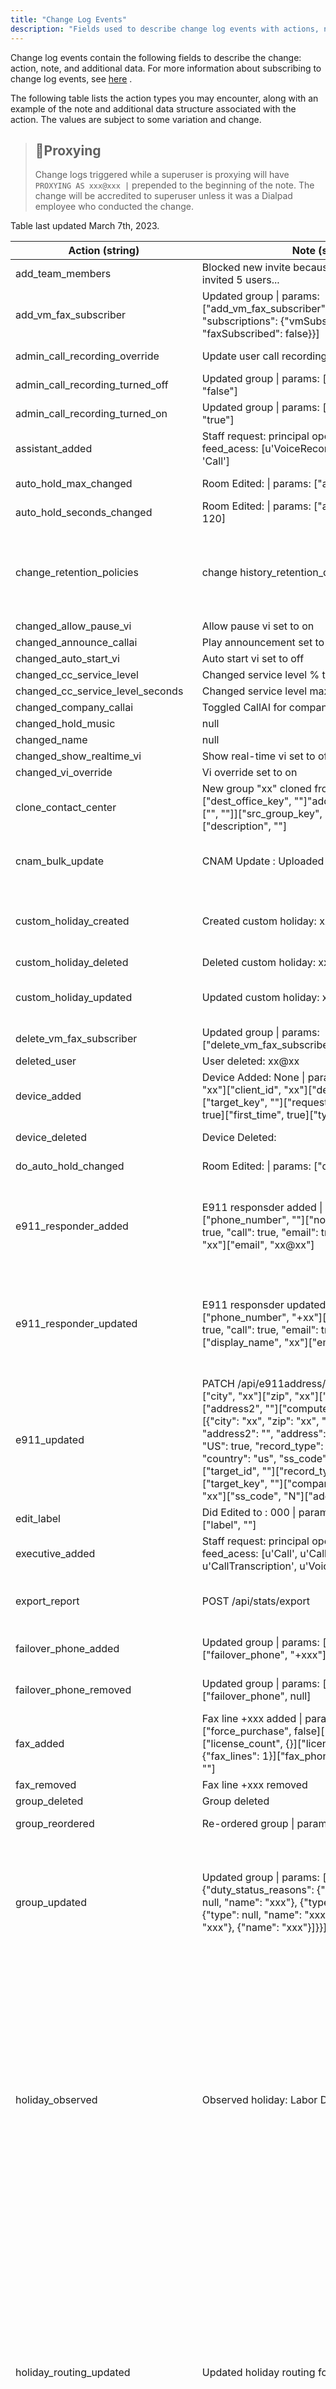```yaml
---
title: "Change Log Events"
description: "Fields used to describe change log events with actions, notes, and additional data"
---
```

Change log events contain the following fields to describe the change: action, note, and additional data. For more information about subscribing to change log events, see [here](/docs/change-log-events)
.

The following table lists the action types you may encounter, along with an example of the note and additional data structure associated with the action. The values are subject to some variation and change.

> ## 📘Proxying
> 
> Change logs triggered while a superuser is proxying will have `PROXYING AS xxx@xxx |` prepended to the beginning of the note. The change will be accredited to superuser unless it was a Dialpad employee who conducted the change.

Table last updated March 7th, 2023.

| Action (string) | Note (string) | Additional Data (json) |
| --- | --- | --- |
| add\_team\_members | Blocked new invite because the account already invited 5 users... | {"0": "xx@xx"} |
| add\_vm\_fax\_subscriber | Updated group \| params: \["add\_vm\_fax\_subscriber", {"email": "xx@xx", "subscriptions": {"vmSubscribed": true, "faxSubscribed": false}}\] | `{ "email": "xx@xx", "name": "xx", "subscriptions": { "faxSubscribed": false, "vmSubscribed": true } }` |
| admin\_call\_recording\_override | Update user call recording to on | {"from": "inherit upper level", "to": "on"} |
| admin\_call\_recording\_turned\_off | Updated group \| params: \["admin\_call\_recording", "false"\] | null |
| admin\_call\_recording\_turned\_on | Updated group \| params: \["admin\_call\_recording", "true"\] | null |
| assistant\_added | Staff request: principal operator activate: False feed\_acess: \[u'VoiceRecording', u'CallRecording', 'Call'\] | null |
| auto\_hold\_max\_changed | Room Edited: \| params: \["auto\_hold\_max", 29\] | {"auto\_hold\_max": 29, "room\_name": "xx"} |
| auto\_hold\_seconds\_changed | Room Edited: \| params: \["auto\_hold\_seconds", 120\] | {"auto\_hold\_seconds": 120, "room\_name": "xx"} |
| change\_retention\_policies | change history\_retention\_days to 14. | {"from": {"history\_retention\_days": null, "retention\_policies": \[\]}, "to": {"history\_retention\_days": 14, "retention\_policies": \["archive\_feed"\]}} |
| changed\_allow\_pause\_vi | Allow pause vi set to on | {"to": true} |
| changed\_announce\_callai | Play announcement set to on | {"to": true} |
| changed\_auto\_start\_vi | Auto start vi set to off | {"to": false} |
| changed\_cc\_service\_level | Changed service level % threshold to 8 | {"from": 95, "to": "8"} |
| changed\_cc\_service\_level\_seconds | Changed service level max seconds to 15 | {"from": 3, "to": "15"} |
| changed\_company\_callai | Toggled CallAI for company to True | {"to": true} |
| changed\_hold\_music | null | {"to": "default"} |
| changed\_name | null | {"from": "xx", "to": "xx"} |
| changed\_show\_realtime\_vi | Show real-time vi set to off | {"to": false} |
| changed\_vi\_override | Vi override set to on | {"to": true} |
| clone\_contact\_center | New group "xx" cloned from \| params: \["dest\_office\_key", ""\]"add\_selected\_operators", \["", ""\]\]\["src\_group\_key", ""\]\["name", "xx"\]\["description", ""\] | {"name": "xx"} |
| cnam\_bulk\_update | CNAM Update : Uploaded CNAM via csv | "\[{"caller\_name\_info": "xx", "dids": \["+xx"\]}, {"caller\_name\_info": "xx", "dids": \["+xx"\]},\]" |
| custom\_holiday\_created | Created custom holiday: xx | {"name": "xx", "recur\_type": "no\_repeat", "start\_on": "2023-03-03", "target\_key": "OfficeGroup:00"} |
| custom\_holiday\_deleted | Deleted custom holiday: xx | null |
| custom\_holiday\_updated | Updated custom holiday: xx | {"name": "xx", "recur\_type": "no\_repeat", "start\_on": "2022-03-21"} |
| delete\_vm\_fax\_subscriber | Updated group \| params: \["delete\_vm\_fax\_subscriber", "xx@xx"\] | {"name": "xx"} |
| deleted\_user | User deleted: xx@xx | null |
| device\_added | Device Added: None \| params: \["display\_name", "xx"\]\["client\_id", "xx"\]\["device\_model", "xx"\]\["target\_key", "<key>"\]\["request\_code", true\]\["byod", true\]\["first\_time", true\]\["type", "obi"\] | {"device\_id": "+xx-user-00-xx", "display\_name": "xx"} |
| device\_deleted | Device Deleted: | {"device\_id": "", "display\_name": null} |
| do\_auto\_hold\_changed | Room Edited: \| params: \["do\_auto\_hold", true\] | {"do\_auto\_hold": true, "room\_name": "xx"} |
| e911\_responder\_added | E911 responsder added \| params: \["phone\_number", ""\]\["notify\_by", {"message": true, "call": true, "email": true}\]\["display\_name", "xx"\]\["email", "xx@xx"\] | {"responders": {"contact\_key": "", "display\_name": "xx", "email": "xx@xx", "notify\_by": {"call": false, "email": true, "message": false}}} |
| e911\_responder\_updated | E911 responsder updated \| params: \["phone\_number", "+xx"\]\["notify\_by", {"message": true, "call": true, "email": true}\]\["contact\_key", ""\]\["display\_name", "xx"\]\["email", "xx@xx"\] | {"responders": {"contact\_key": "", "display\_name": "xx", "email": "xx@xx", "notify\_by": {"call": true, "email": true, "message": true}, "phone\_number": "+xx"}} |
| e911\_updated | PATCH /api/e911address/e911_target_ \| params: \["city", "xx"\]\["zip", "xx"\]\["country", "us"\]\["address2", ""\]\["computed\_id", ""\]"locations", \[{"city": "xx", "zip": "xx", "address1": "xx", "address2": "", "address": "xx, "target\_id": "", "US": true, "record\_type": "", "state": "IL", "country": "us", "ss\_code": "N"}\]\]\["US", true\]\["target\_id", "<key>"\]\["record\_type", ""\]\["state", "xx"\]\["target\_key", ""\]\["company\_name", ""\]\["address", "xx"\]\["ss\_code", "N"\]\["address1", "xx"\]\["id", "<key>"\] | {"address": "xx", "address2": "", "city": "xx", "country": "us", "state": "xx", "target\_key": "", "zip": "xx"} |
| edit\_label | Did Edited to : 000 \| params: \["edit\_label", true\]\["label", ""\] | {"uber\_phone": "+xxx"} |
| executive\_added | Staff request: principal operator activate: True feed\_acess: \[u'Call', u'CallRecording', u'CallTranscription', u'VoiceRecording'\] | null |
| export\_report | POST /api/stats/export | {"all-company": false, "all-office": null, "end\_day": 46, "export-type": "records", "start\_day": 46} |
| failover\_phone\_added | Updated group \| params: \["failover\_type", "phone"\]\["failover\_phone", "+xxx"\] | {"failover\_phone": "+xxx", "failover\_type": "phone", "name": "xxx"} |
| failover\_phone\_removed | Updated group \| params: \["failover\_type", ""\]\["failover\_phone", null\] | {"failover\_phone": null, "failover\_type": "", "name": "xxx"} |
| fax\_added | Fax line +xxx added \| params: \["target\_key", ""\]\["force\_purchase", false\]\["area\_code", ""\]\["license\_count", {}\]\["license\_availability", {"fax\_lines": 1}\]\["fax\_phone", "+xxx"\]\["country", ""\] | {"fax\_number": "+xxx"} |
| fax\_removed | Fax line +xxx removed | {"fax\_number": "+xxx"} |
| group\_deleted | Group deleted | {"name": "xxx"} |
| group\_reordered | Re-ordered group \| params: \["operators", \["",""\]\] | {"group\_operators": \["xx xx", "xx xx"\]} |
| group\_updated | Updated group \| params: \["office\_settings", {"duty\_status\_reasons": {"unavailable": \[{"type": null, "name": "xxx"}, {"type": null, "name": "xxx"}, {"type": null, "name": "xxx"}, {"type": null, "name": "xxx"}, {"name": "xxx"}\]}}\] | {"name": "xxx", "office\_settings": {"duty\_status\_reasons": {"unavailable": \[{"name": "xxx", "type": null}, {"name": "xxx", "type": null}, {"name": "xxx", "type": null}, {"name": "xxx", "type": null}, {"name": "xxx"}\]}}} |
| holiday\_observed | Observed holiday: Labor Day | {"group\_id": "", "hours": \["closed", "18:00"\], "recur\_event\_id": 000, "recur\_event\_key": "", "routing\_options": {"closed": {"action": "voicemail", "action\_target": null, "default\_dtmf": null, "dtmf": {}, "operator\_routing": "longestidle", "try\_dial\_operators": false}, "open": {"action": "voicemail", "action\_target": null, "default\_dtmf": null, "dtmf": {}, "operator\_routing": "longestidle", "try\_dial\_operators": true}}} |
| holiday\_routing\_updated | Updated holiday routing for: xxx | {"group\_id": "", "hours": \["00:00", "00:00"\], "recur\_event\_id": 000, "recur\_event\_key": "", "recur\_event\_name": "xxx", "routing\_options": {"closed": {"action": "voicemail", "action\_target": null, "default\_dtmf": null, "dtmf": {}, "operator\_routing": "simultaneous", "try\_dial\_operators": false}, "open": {"action": "voicemail", "action\_target": null, "default\_dtmf": null, "dtmf": {}, "operator\_routing": "simultaneous", "try\_dial\_operators": true}}} |
| holiday\_unobserved | Unobserved holiday: 2022/12/30 | null |
| live\_coaching\_turned\_off | Updated group \| params: \["allow\_department\_admin\_eavesdrop", false\] | null |
| live\_coaching\_turned\_on | Updated group \| params: \["allow\_department\_admin\_eavesdrop", true\] | null |
| make\_did\_primary | Updated group \| params: \["make\_did\_primary", "+xxx"\] | {"name": "xxx", "primary\_phone": "+xxx"} |
| name\_changed | Room Edited: \| params: \["name", "xxx"\] | {"name": "xxx", "room\_name": "xxx"} |
| new\_contact\_center | New group added "xxx" \| params: \["group\_description", "xxx"\]\["type", "call\_center"\]\["name", "xxx"\] | {"name": "xxx"} |
| new\_department | New group added "xxx" \| params: \["group\_description", ""\]\["name", "xxx"\] | {"name": "xxx"} |
| new\_ivr | Updated IVR \| params: \["file", {"enforced\_type": "audio/mpeg"}\]\["enforced\_type", "audio/mpeg"\]\["target", ""\]\["blob\_key", "<key>"\]\["filename", "xxx.mp3"\]\["ivr\_type", "GREETING"\]\["content\_type", "audio/mpeg"\]\["gcs\_filename", "xxx"\] | {"ivr\_name": "xxx.mp3"} |
| number\_assigned | Assigned DID: \[{'email': xxx@xxx', 'assigned\_did': {'display\_number': u'xxx', 'last\_target': {'display\_name': u'xxx', 'type': u'call\_center', 'date\_reserved': 000}, 'id': u'+xxx'}}\] | {"0": {"assigned\_did": {"display\_number": "(xxx) xxx-xxx", "id": "+xxx", "last\_target": {"date\_reserved": 000, "display\_name": "xxx", "type": "call\_center"}}, "email": "xxx@xxx"}} |
| number\_edited | Did Edited to : 000 \| params: \["status", "group"\]\["force\_purchase", false\]\["label", ""\]\["license\_count", {}\]\["device\_data", "{"device\_session\_id":"","fraud\_merchant\_id":null}"\]\["license\_availability", {"group\_lines": 57}\] | {"uber\_phone": "+xxx"} |
| number\_removed | Removed DID: \[\] | {"dids": \[\]} |
| office\_changed | Office changed from xxx to xxx | null |
| operator\_added | Operator added | {"name": "xxx", "operator\_name": "xxx", "role": "operator"} |
| operator\_admin\_permission\_added | Operator added admin permissions for \| params: \["make\_admin", true\]\["can\_edit", null\] | {"name": "xxx", "operator\_name": "xxx"} |
| operator\_admin\_permission\_removed | Operator removed admin permissions for \| params: \["make\_admin", false\] | {"name": "xxx", "operator\_name": "xxx"} |
| operator\_group\_status\_changed | Operator changed status to available \| params: \["status", "available"\] | {"name": "xxx", "operator\_name": "xxx", "status\_changed\_to": "available"} |
| operator\_removed | Operator removed | {"name": "xxx", "operator\_name": "xxx"} |
| operator\_skill\_level\_edited | Operator changed skill level for group to 100 | {"name": "xxx", "operator\_name": "xxx", "skill\_level": 100} |
| operator\_status\_changed | Operator changed status to available \| params: \["status", "available"\] | {"name": "xxx", "operator\_name": "xxx", "status\_changed\_to": "available"} |
| removed\_ivr | Remove IVR 000 | {"ivr\_name": "xxx"} |
| room\_added | Room added: 000 \| params: \["name", "xxx"\] | {"room\_name": "xxx"} |
| room\_deleted | Room Deleted: | {"room\_name": "xxx"} |
| room\_edited | Room Edited: \| params: \["caller\_id\_override", "+xxx"\]\["international\_calling\_disabled", false\]\["external\_calling\_disabled", false\]\["name", "xxx"\]\["caller\_id", ""\]\["no\_answer\_action", "message"\] | {"caller\_id": "", "caller\_id\_override": "+xxx", "external\_calling\_disabled": false, "name": "xxx", "no\_answer\_action": "message", "room\_name": "xxx"} |
| set\_csat\_survey | Updated group \| params: \["set\_csat\_survey\_id", ""\] | {"name": "xxx"} |
| set\_custom\_background | Updated group \| params: \["custom\_background\_image", ""\] | {"name": "xxx"} |
| set\_custom\_logo | Updated group \| params: \["custom\_logo\_image", ""\] | {"name": "xxx"} |
| set\_spam\_action | Updated group \| params: \["spam\_action", ""\]\["spam\_type", "unknown"\] | {"name": "xxx", "spam\_action": null, "spam\_threshold": 90} |
| suspended\_user | User suspended. Email: xxx@xxx | null |
| swap\_primary\_number | Did Edited to : 000 \| params: \["swap\_primary", true\] | {"uber\_phone": "+xxx"} |
| updated\_ivr | Updated IVR \| params: \["ivr\_type", "xxx"\]\["custom\_ivr\_details\_id", 000\]\["dtmf\_option", 5\]\["target", "<key>"\]\["event\_key", ""\] | {"ivr\_name": "xxx.mp3"} |
| user\_added | User added: xxx@xxx | null |
| verified\_phone\_added | Verified Phone added (xxx) xxx xxx | {"number": "(xxx) xxx xxx"} |
| verified\_phone\_deleted | PROXYING AS xxx@xxx \| Verified Phone added (xxx) xxx xxx | {"number": "(xxx) xxx xxx"} |
| verified\_phone\_removed | Verified Phone added (xxx) xxx-xxx | {"number": "(xxx) xxx-xxx"} |
| null | User changed \| params: \["parameter name", "new value"\] | null |
| null | License type set to xxx | null |
| null | Room Edited: \| params: \["unreserve\_pending\_dids", true\] | {"room\_name": "xx"} |
